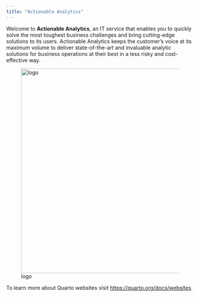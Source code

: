 ```yaml
---
title: "Actionable Analytics"
---
```


Welcome to **Actionable Analytics**, an IT service that enables you to quickly solve the most toughest business challenges and bring cutting-edge solutions to its users. Actionable Analytics keeps the customer's voice at its maximum volume to deliver state-of-the-art and invaluable analytic solutions for business operations at their best in a less risky and cost-effective way.

![logo](ALPHA.jpg){#fig-logo width="551"}

To learn more about Quarto websites visit <https://quarto.org/docs/websites>.
